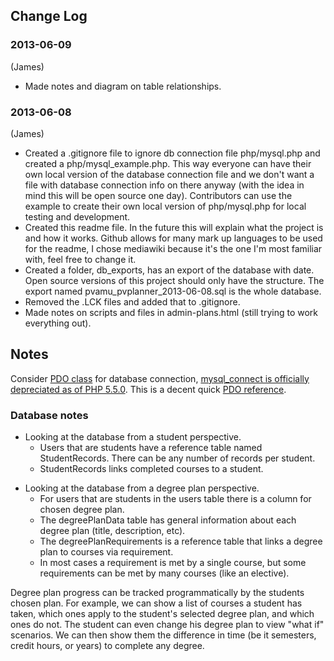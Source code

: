 ==Change Log==
===2013-06-09===
(James)
* Made notes and diagram on table relationships.


===2013-06-08===
(James)
* Created a .gitignore file to ignore db connection file php/mysql.php and created a php/mysql_example.php. This way everyone can have their own local version of the database connection file and we don't want a file with database connection info on there anyway (with the idea in mind this will be open source one day). Contributors can use the example to create their own local version of php/mysql.php for local testing and development.
* Created this readme file. In the future this will explain what the project is and how it works. Github allows for many mark up languages to be used for the readme, I chose mediawiki because it's the one I'm most familiar with, feel free to change it.
* Created a folder, db_exports, has an export of the database with date. Open source versions of this project should only have the structure. The export named pvamu_pvplanner_2013-06-08.sql is the whole database.
* Removed the .LCK files and added that to .gitignore.
* Made notes on scripts and files in admin-plans.html (still trying to work everything out).


==Notes==
Consider [http://www.php.net/manual/en/class.pdo.php PDO class] for database connection, [http://php.net/manual/en/function.mysql-connect.php mysql_connect is officially depreciated as of PHP 5.5.0]. This is a decent quick [http://net.tutsplus.com/tutorials/php/why-you-should-be-using-phps-pdo-for-database-access/ PDO reference].

===Database notes===
* Looking at the database from a student perspective.
** Users that are students have a reference table named StudentRecords. There can be any number of records per student.
** StudentRecords links completed courses to a student.

* Looking at the database from a degree plan perspective.
** For users that are students in the users table there is a column for chosen degree plan.
** The degreePlanData table has general information about each degree plan (title, description, etc).
** The degreePlanRequirements is a reference table that links a degree plan to courses via requirement.
** In most cases a requirement is met by a single course, but some requirements can be met by many courses (like an elective).

Degree plan progress can be tracked programmatically by the students chosen plan. For example, we can show a list of courses a student has taken, which ones apply to the student's selected degree plan, and which ones do not. The student can even change his degree plan to view "what if" scenarios. We can then show them the difference in time (be it semesters, credit hours, or years) to complete any degree.